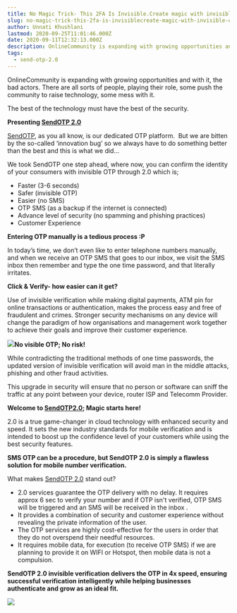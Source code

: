 ```yaml
---
title: No Magic Trick- This 2FA Is Invisible.Create magic with invisible OTP verification
slug: no-magic-trick-this-2fa-is-invisiblecreate-magic-with-invisible-otp-verification
author: Unnati Khushlani
lastmod: 2020-09-25T11:01:46.000Z
date: 2020-09-11T12:32:13.000Z
description: OnlineCommunity is expanding with growing opportunities and with it, the bad actors. There are all sorts of people, playing their role, some push the community to raise technology, some mess with it.
tags:
  - send-otp-2.0
---
```


OnlineCommunity is expanding with growing opportunities and with it, the bad actors. There are all sorts of people, playing their role, some push the community to raise technology, some mess with it.   


The best of the technology must have the best of the security.   


**Presenting [SendOTP 2.0](https://msg91.com/otp)**   


[SendOTP](https://msg91.com/otp), as you all know, is our dedicated OTP platform.  But we are bitten by the so-called ‘innovation bug’ so we always have to do something better than the best and this is what we did…

We took SendOTP one step ahead, where now, you can confirm the identity of your consumers with invisible OTP through 2.0 which is;

* Faster (3-6 seconds)
* Safer (invisible OTP)
* Easier (no SMS)
* OTP SMS (as a backup if the internet is connected)
* Advance level of security (no spamming and phishing practices)
* Customer Experience

**Entering OTP manually is a tedious process :P**

In today’s time, we don’t even like to enter telephone numbers manually, and when we receive an OTP SMS that goes to our inbox, we visit the SMS inbox then remember and type the one time password, and that literally irritates.  


**Click & Verify- how easier can it get?**

Use of invisible verification while making digital payments, ATM pin for online transactions or authentication, makes the process easy and free of fraudulent and crimes. Stronger security mechanisms on any device will change the paradigm of how organisations and management work together to achieve their goals and improve their customer experience.  
  


![](https://images-msg91.s3.ap-south-1.amazonaws.com/2020/09/Artboard---19-1.jpg)**No visible OTP; No risk!**

While contradicting the traditional methods of one time passwords, the updated version of invisible verification will avoid man in the middle attacks, phishing and other fraud activities.

This upgrade in security will ensure that no person or software can sniff the traffic at any point between your device, router ISP and Telecomm Provider.   
  


**Welcome to [SendOTP2.0](https://msg91.com/send-otp/?utm_source=int&utm_medium=blog&utm_campaign=sendotp); Magic starts here!**  


2.0 is a true game-changer in cloud technology with enhanced security and speed. It sets the new industry standards for mobile verification and is intended to boost up the confidence level of your customers while using the best security features.   


**SMS OTP can be a procedure, but SendOTP 2.0 is simply a flawless solution for mobile number verification.**  


What makes [SendOTP 2.0](https://msg91.com/send-otp/?utm_source=int&utm_medium=blog&utm_campaign=sendotp) stand out?

* 2.0 services guarantee the OTP delivery with no delay. It requires approx 6 sec to verify your number and if OTP isn't verified, OTP SMS will be triggered and an SMS will be received in the inbox .
* It provides a combination of security and customer experience without revealing the private information of the user.
* The OTP services are highly cost-effective for the users in order that they do not overspend their needful resources.
* It requires mobile data, for execution (to receive OTP SMS) if we are planning to provide it on WIFI or Hotspot, then mobile data is not a compulsion.

**SendOTP 2.0 invisible verification delivers the OTP in 4x speed, ensuring successful verification intelligently while helping businesses authenticate and grow as an ideal fit.**   


![](https://images-msg91.s3.ap-south-1.amazonaws.com/2020/09/Blog-3-1.jpg)